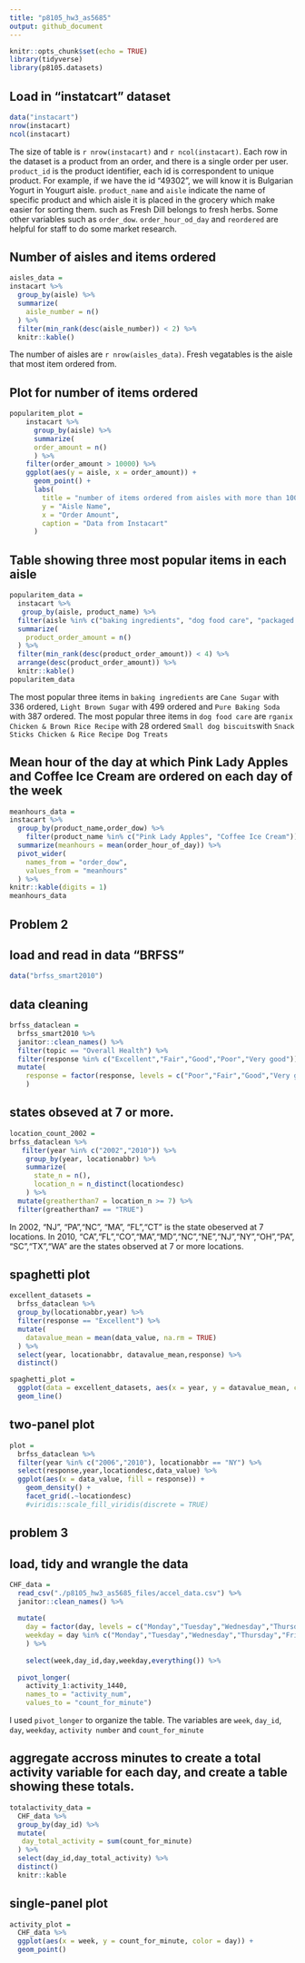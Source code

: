 ```yaml
---
title: "p8105_hw3_as5685"
output: github_document
---
```

```r
knitr::opts_chunk$set(echo = TRUE)
library(tidyverse)
library(p8105.datasets)
```

## Load in "instatcart" dataset
```r
data("instacart")
nrow(instacart)
ncol(instacart)
```
The size of table is `r nrow(instacart)` and `r ncol(instacart)`. 
Each row in the dataset is a product from an order, and there is a single order per user. 
`product_id` is the product identifier, each id is correspondent to unique product. For example, if we have the id "49302", we will know it is Bulgarian Yogurt in Yougurt aisle. 
`product_name` and `aisle` indicate the name of specific product and which aisle it is placed in the grocery  which make easier for sorting them. such as Fresh Dill belongs to fresh herbs. 
Some other variables such as `order_dow`. `order_hour_od_day` and `reordered` are helpful for staff to do some market research. 

## Number of aisles and items ordered
```r
aisles_data = 
instacart %>% 
  group_by(aisle) %>% 
  summarize(
    aisle_number = n()
  ) %>% 
  filter(min_rank(desc(aisle_number)) < 2) %>% 
  knitr::kable()
```
The number of aisles are `r nrow(aisles_data)`. 
Fresh vegatables is the aisle that most item ordered from. 

## Plot for number of items ordered
```r
popularitem_plot = 
    instacart %>% 
      group_by(aisle) %>% 
      summarize(
      order_amount = n()
      ) %>% 
    filter(order_amount > 10000) %>% 
    ggplot(aes(y = aisle, x = order_amount)) +
      geom_point() +
      labs(
        title = "number of items ordered from aisles with more than 10000 items",
        y = "Aisle Name",
        x = "Order Amount",
        caption = "Data from Instacart"
      )
```

## Table showing three most popular items in each aisle 
```r
popularitem_data =
  instacart %>% 
   group_by(aisle, product_name) %>% 
  filter(aisle %in% c("baking ingredients", "dog food care", "packaged vegetables fruits")) %>% 
  summarize(
    product_order_amount = n()
  ) %>% 
  filter(min_rank(desc(product_order_amount)) < 4) %>% 
  arrange(desc(product_order_amount)) %>% 
  knitr::kable()
popularitem_data 
```

The most popular three items in `baking ingredients` are `Cane Sugar` with 336 ordered, `Light Brown Sugar` with 499 ordered and `Pure Baking Soda` with 387 ordered. 
The most popular three items in `dog food care` are `rganix Chicken & Brown Rice Recipe` with 28 ordered `Small dog biscuits`with  `Snack Sticks Chicken & Rice Recipe Dog Treats`


## Mean hour of the day at which Pink Lady Apples and Coffee Ice Cream are ordered on each day of the week
```r
meanhours_data = 
instacart %>% 
  group_by(product_name,order_dow) %>% 
    filter(product_name %in% c("Pink Lady Apples", "Coffee Ice Cream")) %>% 
  summarize(meanhours = mean(order_hour_of_day)) %>% 
  pivot_wider(
    names_from = "order_dow",
    values_from = "meanhours"
  ) %>% 
knitr::kable(digits = 1) 
meanhours_data
```

## Problem 2 
## load and read in data "BRFSS"
```r
data("brfss_smart2010")
```

## data cleaning 
```r
brfss_dataclean = 
  brfss_smart2010 %>% 
  janitor::clean_names() %>% 
  filter(topic == "Overall Health") %>% 
  filter(response %in% c("Excellent","Fair","Good","Poor","Very good")) %>% 
  mutate(
    response = factor(response, levels = c("Poor","Fair","Good","Very good","Excellent")) 
    ) 
```

## states obseved at 7 or more.
```r
location_count_2002 = 
brfss_dataclean %>% 
   filter(year %in% c("2002","2010")) %>% 
    group_by(year, locationabbr) %>%
    summarize(
      state_n = n(),
      location_n = n_distinct(locationdesc)
    ) %>% 
  mutate(greatherthan7 = location_n >= 7) %>% 
  filter(greatherthan7 == "TRUE")
```
In 2002, "NJ", "PA","NC", "MA", "FL","CT" is the state obeserved at 7 locations. In 2010, "CA","FL","CO","MA","MD","NC","NE","NJ","NY","OH","PA", "SC","TX","WA" are the states observed at 7 or more locations. 


## spaghetti plot
```r
excellent_datasets = 
  brfss_dataclean %>%
  group_by(locationabbr,year) %>% 
  filter(response == "Excellent") %>% 
  mutate(
    datavalue_mean = mean(data_value, na.rm = TRUE)
  ) %>% 
  select(year, locationabbr, datavalue_mean,response) %>% 
  distinct()

spaghetti_plot = 
  ggplot(data = excellent_datasets, aes(x = year, y = datavalue_mean, color = locationabbr)) +
  geom_line()
```

## two-panel plot
```r
plot = 
  brfss_dataclean %>% 
  filter(year %in% c("2006","2010"), locationabbr == "NY") %>% 
  select(response,year,locationdesc,data_value) %>% 
  ggplot(aes(x = data_value, fill = response)) + 
    geom_density() +
    facet_grid(.~locationdesc) 
    #viridis::scale_fill_viridis(discrete = TRUE)
```
## problem 3

## load, tidy and wrangle the data
```r
CHF_data = 
  read_csv("./p8105_hw3_as5685_files/accel_data.csv") %>% 
  janitor::clean_names() %>% 
  
  mutate(
    day = factor(day, levels = c("Monday","Tuesday","Wednesday","Thursday","Friday","Saturday", "Sunday")),
    weekday = day %in% c("Monday","Tuesday","Wednesday","Thursday","Friday") 
    ) %>% 
    
    select(week,day_id,day,weekday,everything()) %>% 
      
  pivot_longer(
    activity_1:activity_1440, 
    names_to = "activity_num",
    values_to = "count_for_minute")
```
I used `pivot_longer` to organize the table. The variables are `week`, `day_id`, `day`, `weekday`, `activity number` and `count_for_minute`

## aggregate accross minutes to create a total activity variable for each day, and create a table showing these totals.
```r
totalactivity_data = 
  CHF_data %>% 
  group_by(day_id) %>% 
  mutate(
   day_total_activity = sum(count_for_minute)
  ) %>% 
  select(day_id,day_total_activity) %>% 
  distinct()
  knitr::kable
```

## single-panel plot
```r
activity_plot = 
  CHF_data %>% 
  ggplot(aes(x = week, y = count_for_minute, color = day)) +
  geom_point() 
```










